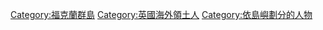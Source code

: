 [[Category:福克蘭群島|Category:福克蘭群島]]
[[Category:英國海外領土人|Category:英國海外領土人]]
[[Category:依島嶼劃分的人物|Category:依島嶼劃分的人物]]